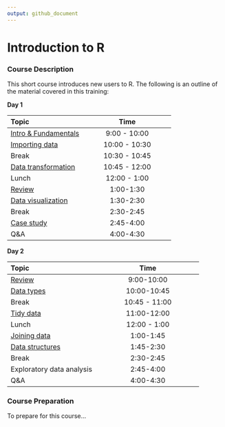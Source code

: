 ```yaml
---
output: github_document
---
```


# Introduction to R

### Course Description

This short course introduces new users to R. The following is an outline of the material covered in this training:

__Day 1__
  
| Topic | Time |
|:------|:------:|
| [Intro & Fundamentals](https://uc-r.github.io/Intro-R/day-1a-intro.html) | 9:00 - 10:00 |
| [Importing data](https://uc-r.github.io/Intro-R/day-1b-import.html) | 10:00 - 10:30 |
| Break | 10:30 - 10:45 |
| [Data transformation](https://uc-r.github.io/Intro-R/day-1c-transform.html) | 10:45 - 12:00 |
| Lunch | 12:00 - 1:00 |
| [Review](https://uc-r.github.io/Intro-R/day-1d-review.html) | 1:00-1:30 |
| [Data visualization](https://uc-r.github.io/Intro-R/day-1e-visualization.html) | 1:30-2:30 |
| Break | 2:30-2:45 |
| [Case study](https://uc-r.github.io/Intro-R/day-1f-case-study.html) | 2:45-4:00 |
| Q&A | 4:00-4:30 |

__Day 2__
 
| Topic | Time |
|:------|:------:|
| [Review](https://uc-r.github.io/Intro-R/day-2a-intro.html) | 9:00-10:00 |
| [Data types](https://uc-r.github.io/Intro-R/day-2b-data-types.html) | 10:00-10:45 |
| Break | 10:45 - 11:00 |
| [Tidy data](https://uc-r.github.io/Intro-R/day-2c-tidy.html) | 11:00-12:00 |
| Lunch | 12:00 - 1:00 |
| [Joining data](https://uc-r.github.io/Intro-R/day-2d-joins.html) | 1:00-1:45 |
| [Data structures](https://uc-r.github.io/Intro-R/day-2e-data-structures.html) | 1:45-2:30 |
| Break | 2:30-2:45 |
| Exploratory data analysis | 2:45-4:00 |
| Q&A | 4:00-4:30 |

### Course Preparation

To prepare for this course...




